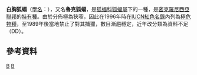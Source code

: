 {{Speciesbox 
| taxon = Pteropus insularis
| authority = Hombron & Jacquinot, 1842
}}
'''白胸狐蝠'''（[[學名|學名]]：''{{lang|la|Pteropus insularis}}''），又名'''魯克狐蝠'''，是[[狐蝠科|狐蝠科]][[狐蝠屬|狐蝠屬]]下的一種，是[[密克羅尼西亞聯邦|密克羅尼西亞聯邦]]的[[特有種|特有種]]。由於分佈極為狹窄，因此在1996年時在[[IUCN紅色名錄|IUCN紅色名錄]]內列為[[極危物種|極危物種]]，至1989年後當地禁止了對其捕獵，數目漸趨穩定，近年改分類為資料不足（DD）。

==參考資料==
{{reflist}}

{{Taxonbar}}

[[Category:1842年描述的动物|B]]
[[Category:狐蝠屬|B]]